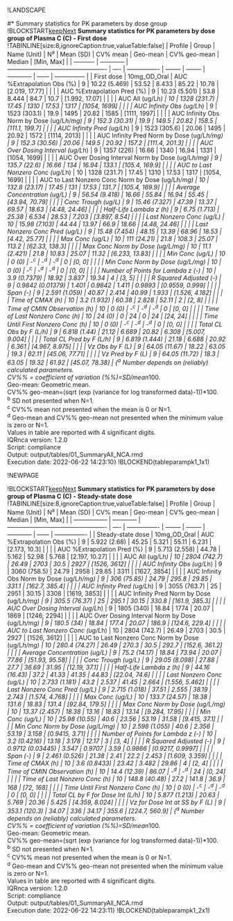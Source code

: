 
!LANDSCAPE


#* Summary statistics for PK parameters by dose group
!BLOCKSTART[keepNext](tableparampk1_1x1)
**Summary statistics for PK parameters by dose group of Plasma C (C) - First dose**
!TABINLINE[size:8,ignoreCaption:true,valueTable:false]
| Profile    | Group        | Name (Unit)                                       | N^a^ | Mean (SD)        | CV% mean | Geo-mean | CV% geo-mean | Median | [Min, Max]      |
| ---------- | ------------ | ------------------------------------------------- | ---- | ---------------- | -------- | -------- | ------------ | ------ | --------------- |
| First dose | 10mg_OD_Oral | AUC %Extrapolation Obs (%)                        | 9    | 10.22 (5.469)    | 53.52    | 8.433    | 85.22        | 10.78  | [2.019, 17.77]  |
|            |              | AUC %Extrapolation Pred (%)                       | 9    | 10.23 (5.501)    | 53.8     | 8.444    | 84.7         | 10.7   | [1.992, 17.07]  |
|            |              | AUC All (ug/L*h)                                  | 10   | 1328 (231.7)     | 17.45    | 1310     | 17.53        | 1317   | [1054, 1699]    |
|            |              | AUC Infinity Obs (ug/L*h)                         | 9    | 1523 (303.1)     | 19.9     | 1495     | 20.82        | 1585   | [1111, 1997]    |
|            |              | AUC Infinity Obs Norm by Dose (ug/L*h/mg)         | 9    | 152.3 (30.31)    | 19.9     | 149.5    | 20.82        | 158.5  | [111.1, 199.7]  |
|            |              | AUC Infinity Pred (ug/L*h)                        | 9    | 1523 (305.6)     | 20.06    | 1495     | 20.92        | 1572   | [1114, 2013]    |
|            |              | AUC Infinity Pred Norm by Dose (ug/L*h/mg)        | 9    | 152.3 (30.56)    | 20.06    | 149.5    | 20.92        | 157.2  | [111.4, 201.3]  |
|            |              | AUC Over Dosing Interval (ug/L*h)                 | 9    | 1357 (226)       | 16.66    | 1340     | 16.94        | 1331   | [1054, 1699]    |
|            |              | AUC Over Dosing Interval Norm by Dose (ug/L*h/mg) | 9    | 135.7 (22.6)     | 16.66    | 134      | 16.94        | 133.1  | [105.4, 169.9]  |
|            |              | AUC to Last Nonzero Conc (ug/L*h)                 | 10   | 1328 (231.7)     | 17.45    | 1310     | 17.53        | 1317   | [1054, 1699]    |
|            |              | AUC to Last Nonzero Conc Norm by Dose (ug/L*h/mg) | 10   | 132.8 (23.17)    | 17.45    | 131      | 17.53        | 131.7  | [105.4, 169.9]  |
|            |              | Average Concentration (ug/L)                      | 9    | 56.54 (9.418)    | 16.66    | 55.84    | 16.94        | 55.45  | [43.94, 70.79]  |
|            |              | Conc Trough (ug/L)                                | 9    | 15.46 (7.327)    | 47.39    | 13.37    | 69.57        | 18.63  | [4.48, 24.46]   |
|            |              | Half-Life Lambda z (h)                            | 9    | 6.75 (1.713)     | 25.38    | 6.534    | 28.53        | 7.203  | [3.897, 8.54]   |
|            |              | Last Nonzero Conc (ug/L)                          | 10   | 15.98 (7.103)    | 44.44    | 13.97    | 66.9         | 18.66  | [4.48, 24.46]   |
|            |              | Last Nonzero Conc Pred (ug/L)                     | 9    | 15.48 (7.454)    | 48.15    | 13.39    | 68.96        | 18.53  | [4.42, 25.77]   |
|            |              | Max Conc (ug/L)                                   | 10   | 111 (24.21)      | 21.8     | 108.3    | 25.07        | 113.2  | [62.33, 138.3]  |
|            |              | Max Conc Norm by Dose (ug/L/mg)                   | 10   | 11.1 (2.421)     | 21.8     | 10.83    | 25.07        | 11.32  | [6.233, 13.83]  |
|            |              | Min Conc (ug/L)                                   | 10   | 0 (0)            | -^c^     | -^d^     | -^d^         | 0      | [0, 0]          |
|            |              | Min Conc Norm by Dose (ug/L/mg)                   | 10   | 0 (0)            | -^c^     | -^d^     | -^d^         | 0      | [0, 0]          |
|            |              | Number of Points for Lambda z (-)                 | 10   | 3.9 (0.7379)     | 18.92    | 3.837    | 19.34        | 4      | [3, 5]          |
|            |              | R Squared Adjusted (-)                            | 9    | 0.9842 (0.01379) | 1.401    | 0.9842   | 1.411        | 0.9893 | [0.9559, 0.999] |
|            |              | Span (-)                                          | 9    | 2.591 (1.059)    | 40.87    | 2.414    | 40.99        | 1.933  | [1.526, 4.182]  |
|            |              | Time of CMAX (h)                                  | 10   | 3.2 (1.932)      | 60.38    | 2.828    | 52.11        | 2      | [2, 8]          |
|            |              | Time of CMIN Observation (h)                      | 10   | 0 (0)            | -^c^     | -^d^     | -^d^         | 0      | [0, 0]          |
|            |              | Time of Last Nonzero Conc (h)                     | 10   | 24 (0)           | 0        | 24       | 0            | 24     | [24, 24]        |
|            |              | Time Until First Nonzero Conc (h)                 | 10   | 0 (0)            | -^c^     | -^d^     | -^d^         | 0      | [0, 0]          |
|            |              | Total CL Obs by F (L/h)                           | 9    | 6.818 (1.44)     | 21.12    | 6.689    | 20.82        | 6.308  | [5.007, 9.004]  |
|            |              | Total CL Pred by F (L/h)                          | 9    | 6.819 (1.444)    | 21.18    | 6.688    | 20.92        | 6.361  | [4.967, 8.975]  |
|            |              | Vz Obs by F (L)                                   | 9    | 64.05 (11.67)    | 18.22    | 63.05    | 19.3         | 62.11  | [45.06, 77.71]  |
|            |              | Vz Pred by F (L)                                  | 9    | 64.05 (11.72)    | 18.3     | 63.05    | 19.32        | 61.92  | [45.07, 78.38]  |
{^a^ Number depends on (reliably) calculated parameters.<br>CV%% = coefficient of variation (%%)=SD/mean*100.<br>Geo-mean: Geometric mean.<br>CV%% geo-mean=(sqrt (exp (variance for log transformed data)-1))*100.<br>^b^ SD not presented when N=1.<br>^c^ CV%% mean not presented when the mean is 0 or N=1.<br>^d^ Geo-mean and CV%% geo-mean not presented when the minimum value is zero or N=1.<br>Values in table are reported with 4 significant digits.<br>IQRnca version: 1.2.0<br>Script: compliance<br>Output: output/tables/01_SummaryAll_NCA.rmd<br>Execution date: 2022-06-22 14:23:10}
!BLOCKEND(tableparampk1_1x1)


!NEWPAGE

!BLOCKSTART[keepNext](tableparampk1_2x1)
**Summary statistics for PK parameters by dose group of Plasma C (C) - Steady-state dose**
!TABINLINE[size:8,ignoreCaption:true,valueTable:false]
| Profile           | Group        | Name (Unit)                                       | N^a^ | Mean (SD)        | CV% mean | Geo-mean | CV% geo-mean | Median | [Min, Max]       |
| ----------------- | ------------ | ------------------------------------------------- | ---- | ---------------- | -------- | -------- | ------------ | ------ | ---------------- |
| Steady-state dose | 10mg_OD_Oral | AUC %Extrapolation Obs (%)                        | 9    | 5.922 (2.68)     | 45.25    | 5.321    | 55.11        | 6.231  | [2.173, 10.3]    |
|                   |              | AUC %Extrapolation Pred (%)                       | 9    | 5.713 (2.558)    | 44.78    | 5.162    | 52.98        | 5.768  | [2.197, 10.27]   |
|                   |              | AUC All (ug/L*h)                                  | 10   | 2804 (742.7)     | 26.49    | 2703     | 30.5         | 2927   | [1526, 3612]     |
|                   |              | AUC Infinity Obs (ug/L*h)                         | 9    | 3060 (758.5)     | 24.79    | 2958     | 29.85        | 3311   | [1627, 3854]     |
|                   |              | AUC Infinity Obs Norm by Dose (ug/L*h/mg)         | 9    | 306 (75.85)      | 24.79    | 295.8    | 29.85        | 331.1  | [162.7, 385.4]   |
|                   |              | AUC Infinity Pred (ug/L*h)                        | 9    | 3055 (763.7)     | 25       | 2951     | 30.15        | 3308   | [1619, 3853]     |
|                   |              | AUC Infinity Pred Norm by Dose (ug/L*h/mg)        | 9    | 305.5 (76.37)    | 25       | 295.1    | 30.15        | 330.8  | [161.9, 385.3]   |
|                   |              | AUC Over Dosing Interval (ug/L*h)                 | 9    | 1805 (340)       | 18.84    | 1774     | 20.07        | 1869   | [1246, 2294]     |
|                   |              | AUC Over Dosing Interval Norm by Dose (ug/L*h/mg) | 9    | 180.5 (34)       | 18.84    | 177.4    | 20.07        | 186.9  | [124.6, 229.4]   |
|                   |              | AUC to Last Nonzero Conc (ug/L*h)                 | 10   | 2804 (742.7)     | 26.49    | 2703     | 30.5         | 2927   | [1526, 3612]     |
|                   |              | AUC to Last Nonzero Conc Norm by Dose (ug/L*h/mg) | 10   | 280.4 (74.27)    | 26.49    | 270.3    | 30.5         | 292.7  | [152.6, 361.2]   |
|                   |              | Average Concentration (ug/L)                      | 9    | 75.2 (14.17)     | 18.84    | 73.94    | 20.07        | 77.86  | [51.93, 95.58]   |
|                   |              | Conc Trough (ug/L)                                | 9    | 29.05 (8.098)    | 27.88    | 27.7     | 36.69        | 31.95  | [12.19, 37.1]    |
|                   |              | Half-Life Lambda z (h)                            | 9    | 44.16 (16.43)    | 37.2     | 41.33    | 41.35        | 44.83  | [22.04, 74.6]    |
|                   |              | Last Nonzero Conc (ug/L)                          | 10   | 2.733 (1.181)    | 43.2     | 2.537    | 41.45        | 2.664  | [1.556, 5.462]   |
|                   |              | Last Nonzero Conc Pred (ug/L)                     | 9    | 2.715 (1.018)    | 37.51    | 2.555    | 38.19        | 2.743  | [1.574, 4.768]   |
|                   |              | Max Conc (ug/L)                                   | 10   | 133.7 (24.57)    | 18.38    | 131.6    | 18.83        | 131.4  | [92.84, 179.5]   |
|                   |              | Max Conc Norm by Dose (ug/L/mg)                   | 10   | 13.37 (2.457)    | 18.38    | 13.16    | 18.83        | 13.14  | [9.284, 17.95]   |
|                   |              | Min Conc (ug/L)                                   | 10   | 25.98 (10.55)    | 40.6     | 23.56    | 53.19        | 31.58  | [9.415, 37.1]    |
|                   |              | Min Conc Norm by Dose (ug/L/mg)                   | 10   | 2.598 (1.055)    | 40.6     | 2.356    | 53.19        | 3.158  | [0.9415, 3.71]   |
|                   |              | Number of Points for Lambda z (-)                 | 10   | 3.2 (0.4216)     | 13.18    | 3.178    | 12.17        | 3      | [3, 4]           |
|                   |              | R Squared Adjusted (-)                            | 9    | 0.9712 (0.03445) | 3.547    | 0.9707   | 3.59         | 0.9866 | [0.9217, 0.9997] |
|                   |              | Span (-)                                          | 9    | 2.461 (0.526)    | 21.38    | 2.41     | 22.2         | 2.453  | [1.609, 3.359]   |
|                   |              | Time of CMAX (h)                                  | 10   | 3.6 (0.8433)     | 23.42    | 3.482    | 29.86        | 4      | [2, 4]           |
|                   |              | Time of CMIN Observation (h)                      | 10   | 14.4 (12.39)     | 86.07    | -^d^     | -^d^         | 24     | [0, 24]          |
|                   |              | Time of Last Nonzero Conc (h)                     | 10   | 148.8 (40.48)    | 27.2     | 141.8    | 36.9         | 168    | [72, 168]        |
|                   |              | Time Until First Nonzero Conc (h)                 | 10   | 0 (0)            | -^c^     | -^d^     | -^d^         | 0      | [0, 0]           |
|                   |              | Total CL by F for Dose Int (L/h)                  | 10   | 5.877 (1.213)    | 20.63    | 5.769    | 20.36        | 5.425  | [4.359, 8.024]   |
|                   |              | Vz for Dose Int at SS by F (L)                    | 9    | 353.1 (120.3)    | 34.07    | 336      | 34.17        | 355.6  | [224.7, 560.9]   |
{^a^ Number depends on (reliably) calculated parameters.<br>CV%% = coefficient of variation (%%)=SD/mean*100.<br>Geo-mean: Geometric mean.<br>CV%% geo-mean=(sqrt (exp (variance for log transformed data)-1))*100.<br>^b^ SD not presented when N=1.<br>^c^ CV%% mean not presented when the mean is 0 or N=1.<br>^d^ Geo-mean and CV%% geo-mean not presented when the minimum value is zero or N=1.<br>Values in table are reported with 4 significant digits.<br>IQRnca version: 1.2.0<br>Script: compliance<br>Output: output/tables/01_SummaryAll_NCA.rmd<br>Execution date: 2022-06-22 14:23:11}
!BLOCKEND(tableparampk1_2x1)



